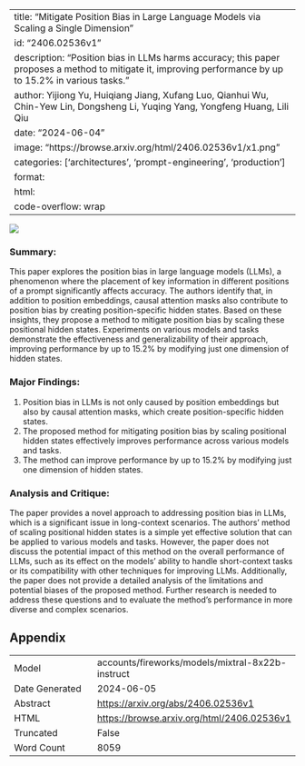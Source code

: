 
---
title: "Mitigate Position Bias in Large Language Models via Scaling a Single Dimension"
id: "2406.02536v1"
description: "Position bias in LLMs harms accuracy; this paper proposes a method to mitigate it, improving performance by up to 15.2% in various tasks."
author: Yijiong Yu, Huiqiang Jiang, Xufang Luo, Qianhui Wu, Chin-Yew Lin, Dongsheng Li, Yuqing Yang, Yongfeng Huang, Lili Qiu
date: "2024-06-04"
image: "https://browse.arxiv.org/html/2406.02536v1/x1.png"
categories: ['architectures', 'prompt-engineering', 'production']
format:
  html:
    code-overflow: wrap
---

![](https://browse.arxiv.org/html/2406.02536v1/x1.png)

### Summary:

This paper explores the position bias in large language models (LLMs), a phenomenon where the placement of key information in different positions of a prompt significantly affects accuracy. The authors identify that, in addition to position embeddings, causal attention masks also contribute to position bias by creating position-specific hidden states. Based on these insights, they propose a method to mitigate position bias by scaling these positional hidden states. Experiments on various models and tasks demonstrate the effectiveness and generalizability of their approach, improving performance by up to 15.2% by modifying just one dimension of hidden states.

### Major Findings:

1. Position bias in LLMs is not only caused by position embeddings but also by causal attention masks, which create position-specific hidden states.
2. The proposed method for mitigating position bias by scaling positional hidden states effectively improves performance across various models and tasks.
3. The method can improve performance by up to 15.2% by modifying just one dimension of hidden states.

### Analysis and Critique:

The paper provides a novel approach to addressing position bias in LLMs, which is a significant issue in long-context scenarios. The authors' method of scaling positional hidden states is a simple yet effective solution that can be applied to various models and tasks. However, the paper does not discuss the potential impact of this method on the overall performance of LLMs, such as its effect on the models' ability to handle short-context tasks or its compatibility with other techniques for improving LLMs. Additionally, the paper does not provide a detailed analysis of the limitations and potential biases of the proposed method. Further research is needed to address these questions and to evaluate the method's performance in more diverse and complex scenarios.

## Appendix

|          |          |
|----------|----------|
| Model     | accounts/fireworks/models/mixtral-8x22b-instruct       |
| Date Generated     | 2024-06-05       |
| Abstract | [https://arxiv.org/abs/2406.02536v1](https://arxiv.org/abs/2406.02536v1)        |
| HTML     | [https://browse.arxiv.org/html/2406.02536v1](https://browse.arxiv.org/html/2406.02536v1)       |
| Truncated       | False       |
| Word Count       | 8059       |
